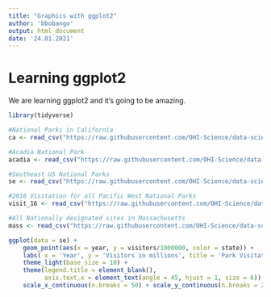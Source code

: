 ```yaml
---
title: "Graphics with ggplot2"
author: 'bbobango'
output: html_document
date: '24.01.2021'
---
```


# Learning ggplot2

We are learning ggplot2 and it's going to be amazing.

```r
library(tidyverse)

#National Parks in California
ca <- read_csv("https://raw.githubusercontent.com/OHI-Science/data-science-training/master/data/ca.csv") 

#Acadia National Park
acadia <- read_csv("https://raw.githubusercontent.com/OHI-Science/data-science-training/master/data/acadia.csv")

#Southeast US National Parks
se <- read_csv("https://raw.githubusercontent.com/OHI-Science/data-science-training/master/data/se.csv")

#2016 Visitation for all Pacific West National Parks
visit_16 <- read_csv("https://raw.githubusercontent.com/OHI-Science/data-science-training/master/data/visit_16.csv")

#All Nationally designated sites in Massachusetts
mass <- read_csv("https://raw.githubusercontent.com/OHI-Science/data-science-training/master/data/mass.csv")
```
```r
ggplot(data = se) +
    geom_point(aes(x = year, y = visitors/1000000, color = state)) +
    labs( x = 'Year', y = 'Visitors in millions', title = 'Park Visitation') +
    theme_light(base_size = 10) +
    theme(legend.title = element_blank(), 
          axis.text.x = element_text(angle = 45, hjust = 1, size = 6)) +
    scale_x_continuous(n.breaks = 50) + scale_y_continuous(n.breaks = 20)
```

